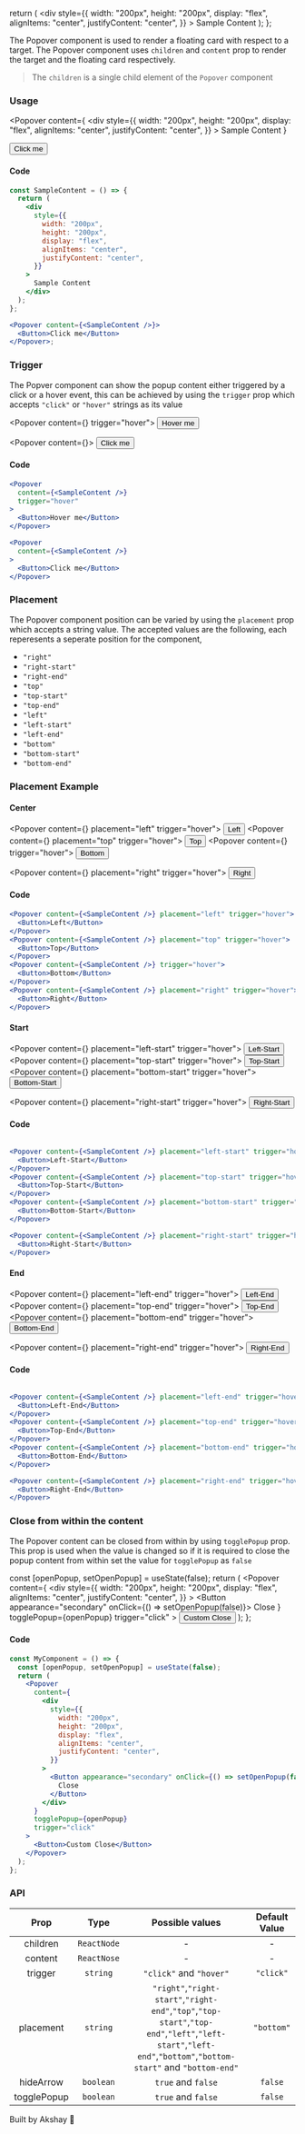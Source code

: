 
  return (
    <div
      style={{
        width: "200px",
        height: "200px",
        display: "flex",
        alignItems: "center",
        justifyContent: "center",
      }}
    >
      Sample Content
    </div>
  );
};

The Popover component is used to render a floating card with respect to a target. The Popover component uses
`children` and `content` prop to render the target and the floating card respectively.

> The `children` is a single child element of the `Popover` component

### Usage

<Popover
  content={
    <div
      style={{
        width: "200px",
        height: "200px",
        display: "flex",
        alignItems: "center",
        justifyContent: "center",
      }}
    >
      Sample Content
    </div>
  }
>
  <Button>Click me</Button>
</Popover>

#### Code

```jsx
const SampleContent = () => {
  return (
    <div
      style={{
        width: "200px",
        height: "200px",
        display: "flex",
        alignItems: "center",
        justifyContent: "center",
      }}
    >
      Sample Content
    </div>
  );
};

<Popover content={<SampleContent />}>
  <Button>Click me</Button>
</Popover>;
```

### Trigger

The Popver component can show the popup content either triggered by a click or a hover event, this can be achieved by using the
`trigger` prop which accepts `"click"` or `"hover"` strings as its value

<Popover content={<SampleContent />} trigger="hover">
  <Button>Hover me</Button>
</Popover>

<Popover content={<SampleContent />}>
  <Button>Click me</Button>
</Popover>

#### Code

```jsx
<Popover
  content={<SampleContent />}
  trigger="hover"
>
  <Button>Hover me</Button>
</Popover>

<Popover
  content={<SampleContent />}
>
  <Button>Click me</Button>
</Popover>
```

### Placement

The Popover component position can be varied by using the `placement` prop which accepts a string value.
The accepted values are the following, each reperesents a seperate position for the component,

- `"right"`
- `"right-start"`
- `"right-end"`
- `"top"`
- `"top-start"`
- `"top-end"`
- `"left"`
- `"left-start"`
- `"left-end"`
- `"bottom"`
- `"bottom-start"`
- `"bottom-end"`

### Placement Example

#### Center

<Popover content={<SampleContent />} placement="left" trigger="hover">
  <Button>Left</Button>
</Popover>
<Popover content={<SampleContent />} placement="top" trigger="hover">
  <Button>Top</Button>
</Popover>
<Popover content={<SampleContent />} trigger="hover">
  <Button>Bottom</Button>
</Popover>

<Popover content={<SampleContent />} placement="right" trigger="hover">
  <Button>Right</Button>
</Popover>

#### Code

```jsx
<Popover content={<SampleContent />} placement="left" trigger="hover">
  <Button>Left</Button>
</Popover>
<Popover content={<SampleContent />} placement="top" trigger="hover">
  <Button>Top</Button>
</Popover>
<Popover content={<SampleContent />} trigger="hover">
  <Button>Bottom</Button>
</Popover>
<Popover content={<SampleContent />} placement="right" trigger="hover">
  <Button>Right</Button>
</Popover>

```

#### Start

<Popover content={<SampleContent />} placement="left-start" trigger="hover">
  <Button>Left-Start</Button>
</Popover>
<Popover content={<SampleContent />} placement="top-start" trigger="hover">
  <Button>Top-Start</Button>
</Popover>
<Popover content={<SampleContent />} placement="bottom-start" trigger="hover">
  <Button>Bottom-Start</Button>
</Popover>

<Popover content={<SampleContent />} placement="right-start" trigger="hover">
  <Button>Right-Start</Button>
</Popover>
<div></div>

#### Code

```jsx

<Popover content={<SampleContent />} placement="left-start" trigger="hover">
  <Button>Left-Start</Button>
</Popover>
<Popover content={<SampleContent />} placement="top-start" trigger="hover">
  <Button>Top-Start</Button>
</Popover>
<Popover content={<SampleContent />} placement="bottom-start" trigger="hover">
  <Button>Bottom-Start</Button>
</Popover>

<Popover content={<SampleContent />} placement="right-start" trigger="hover">
  <Button>Right-Start</Button>
</Popover>
```

#### End

<Popover content={<SampleContent />} placement="left-end" trigger="hover">
  <Button>Left-End</Button>
</Popover>
<Popover content={<SampleContent />} placement="top-end" trigger="hover">
  <Button>Top-End</Button>
</Popover>
<Popover content={<SampleContent />} placement="bottom-end" trigger="hover">
  <Button>Bottom-End</Button>
</Popover>

<Popover content={<SampleContent />} placement="right-end" trigger="hover">
  <Button>Right-End</Button>
</Popover>

#### Code

```jsx

<Popover content={<SampleContent />} placement="left-end" trigger="hover">
  <Button>Left-End</Button>
</Popover>
<Popover content={<SampleContent />} placement="top-end" trigger="hover">
  <Button>Top-End</Button>
</Popover>
<Popover content={<SampleContent />} placement="bottom-end" trigger="hover">
  <Button>Bottom-End</Button>
</Popover>

<Popover content={<SampleContent />} placement="right-end" trigger="hover">
  <Button>Right-End</Button>
</Popover>
```

### Close from within the content

The Popover content can be closed from within by using `togglePopup` prop. This prop is used when the value is changed
so if it is required to close the popup content from within set the value for `togglePopup` as `false`

  const [openPopup, setOpenPopup] = useState(false);
  return (
    <Popover
      content={
        <div
          style={{
            width: "200px",
            height: "200px",
            display: "flex",
            alignItems: "center",
            justifyContent: "center",
          }}
        >
          <Button appearance="secondary" onClick={() => setOpenPopup(false)}>
            Close
          </Button>
        </div>
      }
      togglePopup={openPopup}
      trigger="click"
    >
      <Button>Custom Close</Button>
    </Popover>
  );
};

<MyComponent />

#### Code

```jsx
const MyComponent = () => {
  const [openPopup, setOpenPopup] = useState(false);
  return (
    <Popover
      content={
        <div
          style={{
            width: "200px",
            height: "200px",
            display: "flex",
            alignItems: "center",
            justifyContent: "center",
          }}
        >
          <Button appearance="secondary" onClick={() => setOpenPopup(false)}>
            Close
          </Button>
        </div>
      }
      togglePopup={openPopup}
      trigger="click"
    >
      <Button>Custom Close</Button>
    </Popover>
  );
};
```

### API

|    Prop     |    Type     |                                                                        Possible values                                                                        | Default Value |
| :---------: | :---------: | :-----------------------------------------------------------------------------------------------------------------------------------------------------------: | :-----------: |
|  children   | `ReactNode` |                                                                               -                                                                               |       -       |
|   content   | `ReactNose` |                                                                               -                                                                               |       -       |
|   trigger   |  `string`   |                                                                    `"click"` and `"hover"`                                                                    |   `"click"`   |
|  placement  |  `string`   | `"right"`,`"right-start"`,`"right-end"`,`"top"`,`"top-start"`,`"top-end"`,`"left"`,`"left-start"`,`"left-end"`,`"bottom"`,`"bottom-start"` and `"bottom-end"` |  `"bottom"`   |
|  hideArrow  |  `boolean`  |                                                                      `true` and `false`                                                                       |    `false`    |
| togglePopup |  `boolean`  |                                                                      `true` and `false`                                                                       |    `false`    |

Built by Akshay 🤙
